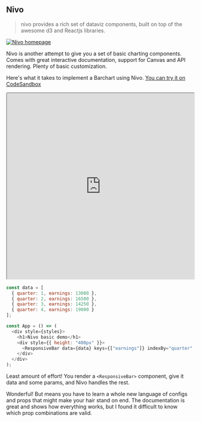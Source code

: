 ## Nivo

> nivo provides a rich set of dataviz components, built on top of the awesome
> d3 and Reactjs libraries.

[![Nivo homepage](https://raw.githubusercontent.com/Swizec/react-d3js-es6-ebook/2018-version/manuscript/resources/images/2018/nivo.gif)](https://nivo.rocks/)

Nivo is another attempt to give you a set of basic charting components. Comes
with great interactive documentation, support for Canvas and API rendering.
Plenty of basic customization.

Here's what it takes to implement a Barchart using Nivo.
[You can try it on CodeSandbox](https://codesandbox.io/s/n1wwkvq24)

<iframe src="https://codesandbox.io/embed/n1wwkvq24?codemirror=1&view=split" style="width:100%; height:500px; border:open_mouth:; border-radius: 4px; overflow:hidden;" sandbox="allow-modals allow-forms allow-popups allow-scripts allow-same-origin"></iframe>

```javascript
const data = [
  { quarter: 1, earnings: 13000 },
  { quarter: 2, earnings: 16500 },
  { quarter: 3, earnings: 14250 },
  { quarter: 4, earnings: 19000 }
];

const App = () => (
  <div style={styles}>
    <h1>Nivo basic demo</h1>
    <div style={{ height: "400px" }}>
      <ResponsiveBar data={data} keys={["earnings"]} indexBy="quarter" />
    </div>
  </div>
);
```

Least amount of effort! You render a `<ResponsiveBar>` component, give it data
and some params, and Nivo handles the rest.

Wonderful! But means you have to learn a whole new language of configs and
props that might make your hair stand on end. The documentation is great and
shows how everything works, but I found it difficult to know which prop
combinations are valid.